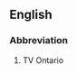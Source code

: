 {{also|tvo}}
==English==

===Abbreviation===
{{rfc-header|Abbreviation}}
{{head|en|abbreviation}}

# TV Ontario